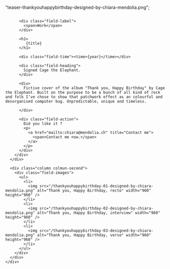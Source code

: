   "teaser-thankyouhappybirthday-designed-by-chiara-mendolia.png";


<Layout class="work" title={title}>
  <main class="region-content work">
    <div class="region">
      <div class="column column-first">
        <div class="field-body">

          <div class="field-label">
            <span>Work</span>
          </div>

          <h1>
             {title}
          </h1>

          <div class="field-time"><time>{year}</time></div>

          <div class="field-heading">
            Signed Cage the Elephant.
          </div>

          <div>
            Fictive cover of the album "Thank you, Happy Birthday" by Cage the Elephant. Built on the purpose to be a bunch of all kind of rock and folk I’ve chose to show that patchwork effect as an colourful and desorganised computer bug. Unpredictable, unique and timeless.

          </div>

          <div class="field-action">
            Did you like it ?
            <p>
              <a href="mailto:chiara@mendolia.ch" title="Contact me">
                <span>Contact me now.</span>
              </a>
            </p>
          </div>
        </div>
      </div>

      <div class="column colmun-second">
        <div class="field-images">
          <ul>
            <li>
              <img src="/thankyouhappybirthday-01-designed-by-chiara-mendolia.png" alt="Thank you, Happy Birthday, recto" width="960" height="960" />
            </li>
            <li>
              <img src="/thankyouhappybirthday-02-designed-by-chiara-mendolia.png" alt="Thank you, Happy Birthday, interview" width="960" height="960" />
            </li>
            <li>
              <img src="/thankyouhappybirthday-03-designed-by-chiara-mendolia.png" alt="Thank you, Happy Birthday, verso" width="960" height="960" />
            </li>
          </ul>
        </div>
      </div>
    </div>

  </main>
</Layout>
